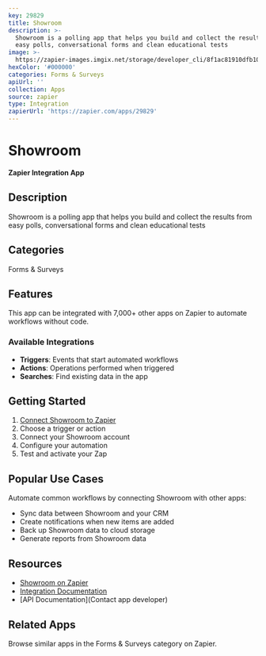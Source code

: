 ```yaml
---
key: 29829
title: Showroom
description: >-
  Showroom is a polling app that helps you build and collect the results from
  easy polls, conversational forms and clean educational tests
image: >-
  https://zapier-images.imgix.net/storage/developer_cli/8f1ac81910dfb10f5538cf1fc00879ae.png?auto=format%2Ccompress&ixlib=python-3.0.0&q=50
hexColor: '#000000'
categories: Forms & Surveys
apiUrl: ''
collection: Apps
source: zapier
type: Integration
zapierUrl: 'https://zapier.com/apps/29829'
---
```

# Showroom

**Zapier Integration App**

## Description

Showroom is a polling app that helps you build and collect the results from easy polls, conversational forms and clean educational tests

## Categories

Forms & Surveys

## Features

This app can be integrated with 7,000+ other apps on Zapier to automate workflows without code.

### Available Integrations

- **Triggers**: Events that start automated workflows
- **Actions**: Operations performed when triggered
- **Searches**: Find existing data in the app

## Getting Started

1. [Connect Showroom to Zapier](https://zapier.com/apps/29829)
2. Choose a trigger or action
3. Connect your Showroom account
4. Configure your automation
5. Test and activate your Zap

## Popular Use Cases

Automate common workflows by connecting Showroom with other apps:

- Sync data between Showroom and your CRM
- Create notifications when new items are added
- Back up Showroom data to cloud storage
- Generate reports from Showroom data

## Resources

- [Showroom on Zapier](https://zapier.com/apps/29829)
- [Integration Documentation](https://zapier.com/apps/29829/integrations)
- [API Documentation](Contact app developer)

## Related Apps

Browse similar apps in the Forms & Surveys category on Zapier.
